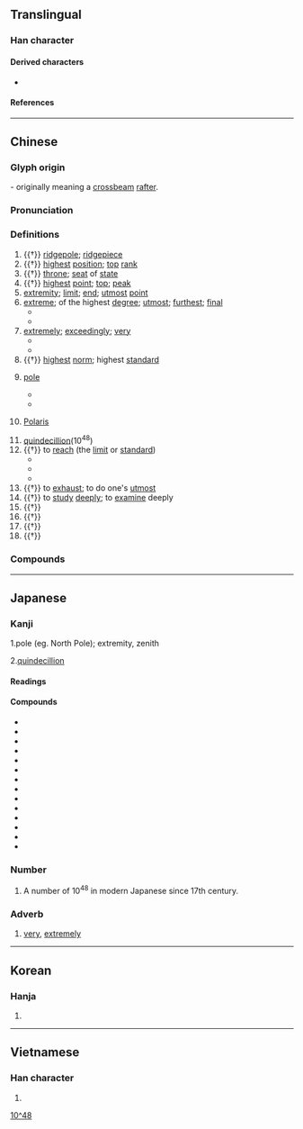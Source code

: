 {{also|极}}
{{character info/new}}
==Translingual==

===Han character===
{{Han char|rn=75|rad=木|as=08|sn=12|four=41914|canj=DMEM,DNEM|ids=⿰木亟}}

====Derived characters====
* {{l|mul|[[𤺷]], [[𦽯]], [[𨅰]], [[𮔼]]}}

====References====
{{Han ref|kx=0542.020|dkj=15181|dj=0929.070|hdz=21240.100|uh=6975}}

----

==Chinese==
{{zh-forms|s=极}}

===Glyph origin===
{{Han etym}}
{{Han compound|木|亟|c1=s|t1=tree, wood|c2=p|ls=psc}} - originally meaning a [[crossbeam]] [[rafter]].

===Pronunciation===
{{zh-pron
|m=jí
|m-s=
|c=gik6
|c-t=
|g=
|h=pfs=khi̍t;gd=kid6
|j=
|mb=gĭ
|md=gĭk
|mn=qz:kia̍k/tw,xm,zz:ke̍k
|mn-t=gêg8
|w=5jjiq
|x=
|mc=y
|oc=y
|cat=n,num,a,adv,v
}}

===Definitions===
{{zh-hanzi}}

# {{†}} [[ridgepole]]; [[ridgepiece]]
# {{†}} [[high]]est [[position]]; [[top]] [[rank]]
# {{†}} [[throne]]; [[seat]] of [[state]]
# {{†}} [[high]]est [[point]]; [[top]]; [[peak]]
# [[extremity]]; [[limit]]; [[end]]; [[utmost]] [[point]]
# [[extreme]]; of the highest [[degree]]; [[utmost]]; [[furthest]]; [[final]]
#* {{zh-x|極品|item of the highest quality}}
#* {{zh-x|極限|limit, the utmost limits}}
# [[extremely]]; [[exceedingly]]; [[very]]
#* {{zh-x|極了|extremely}}
#* {{zh-x|它 被 切{qiē} 得{de} 極 薄{báo}。|It was cut wafer-thin.}}
# {{†}} [[high]]est [[norm]]; highest [[standard]]
# {{lb|zh|geography|physics}} [[pole]]
#* {{zh-x|北極|north pole}}
#* {{zh-x|陰極|negative pole, cathode}}
# {{lb|zh|astronomy}} [[Polaris]]
# [[quindecillion]](10<sup>48</sup>)
# {{†}} to [[reach]] (the [[limit]] or [[standard]])
#* {{zh-x|登峰造極|to reach great heights}}
#* {{zh-x|物極必反|a thing turns into its opposite if pushed too far}}
#* {{zh-x|位極人臣|to have reached the highest official positions}}
# {{†}} to [[exhaust]]; to do one's [[utmost]]
# {{†}} to [[study]] [[deeply]]; to [[examine]] deeply
# {{†}} {{zh-alt-form|殛|to [[punish]]}}
# {{†}} {{zh-alt-form|亟|[[fast]]; [[speedy]]}}
# {{†}} {{zh-alt-form|亟|[[anxiously]]}}
# {{†}} {{zh-alt-form|亟|[[repeatedly]]}}

===Compounds===
{{zh-der|南極星輝|偏極光|南極圈|六極|北極圈|南北極|名垂罔極|南極洲|兩極觀點|北極鯨|南極呈祥|底極|四極|北極海|否極泰來|北極凍原|不極不反|喜極而泣|剝極必復|不極|南極地區|否極生泰|弓極|偏極光鏡|北極|南極|太極拳|八極拳|北極熊|八極|坤極|北極地區|兩極|亂極則平|太極劍|勃極烈|南極大陸|南極星沉|何極|宸極|御極|奇冤極枉|太極圖說|太極圖|太極|峻極|南極仙翁|兩極化|南極騰輝|垓極|基極|地極|北極鋒|北極光|位極人臣|否極必泰|勢窮力極|北極犬|二極管|二極體|北極星|北極狐|建極|三極|極刑|極峰|窮極|極選|消極論|樂極則悲|極樂|消極|發極|極端分子|極鋒|極力|窮本極源|極限強度|極婺聯輝|極限體育|樂極生悲|樂極悲來|極致|極圈|極權國家|撒極|極光|登峰造極|斗極|物極必反|窮兵極武|民極|窮貴極富|窮極無聊|窮極則變|窮形極狀|窮幽極微|窮妙極巧|窮天極地|窮凶惡極|極權|積極性|積極分子|積極|窮工極巧|極深研幾|痛毀極詆|磁極|磁南極|打太極|無極|窮極其妙|拱極星|盛極一時|盡態極妍|盛極必衰|皇極數|皇極|極板|極化|窮凶極虐|樂極悲生|登極|窮極要妙|極量|極地|極處|殫精極思|極點|握手極歡|指極星|極樂鳥|打太極拳|極頭麻化|物極則衰|柵極|磁北極|泰極而否|窮富極貴|極便當|窮奢極欲|極其|極權主義|極度|極短篇|殫思極慮|正極|極切瞻韓|樂極忘形|樂不可極|極口|極限|極色|極端|極目|極權政治|極樂世界|極坐標|極地氣候|極冠|直言極諫|極品|窮奢極侈|有極|深思極慮|窮凶極惡|殫精極慮|昊天罔極|沒極奈何|繼天立極|親極反疏|陰極|隆極|靜極思動|終極|西極|罔極|貴極人臣|衍極|踐極|高官極品|至愚極陋|造天立極|罔極之恩|陰極射線|負極|陽極射線|陽極|罪大惡極|電極|造極登峰|計窮慮極|計窮力極|至極}}

{{zh-cat|Elementary}}

----

==Japanese==

===Kanji===
{{ja-kanji|grade=4|rs=木09}}

1.pole (eg. North Pole); extremity, zenith

2.[[quindecillion]]

====Readings====
{{ja-readings
|goon=ごく
|kanon=きょく
|on=ごき
|kun=きわ-み, きわ-める, きわ-まる, むね
}}

====Compounds====
* {{ja-r|極%意|ごく%い}}
* {{ja-r|極%刑|きょっ%けい}}
* {{ja-r|極%光|きょっ%こう}}
* {{ja-r|極%性|きょく%せい}}
* {{ja-r|極%端|きょく%たん}}
* {{ja-r|極%地|きょく%ち}}
* {{ja-r|極%東|^きょく%とう}}
* {{ja-r|極%道|ごく%どう}}
* {{ja-r|極%秘|ごく%ひ}}
* {{ja-r|極%楽|ごく%らく}}
* {{ja-r|極%論|きょく%ろん}}
* {{ja-r|磁%極|じ%きょく}}
* {{ja-r|電%極|でん%きょく}}
* {{ja-r|極%悪|ごく%あく}}

===Number===
{{ja-pos|numeral|ごく}}

# A number of 10<sup>48</sup> in modern Japanese since 17th century.

===Adverb===
{{ja-pos|adverb|ごく}}

# [[very]], [[extremely]]
#: {{ja-usex|'''ごく'''稀に|'''ごく'''-まれ に|very rarely; seldom}}
#: {{ja-usex|'''ごく'''普通|'''ごく'''-ふつう|very ordinary}}

[[Category:Japanese numeral symbols|10^48]]

----

==Korean==

===Hanja===
{{ko-hanja|hangeul=극|eumhun=|rv=geuk|mr=kŭk|y=kuk}}

# {{defn|lang=ko|sort=木09}}

----

==Vietnamese==

===Han character===
{{vi-hantu|[[cực]], [[cọc]]|rs=木09}}

# {{defn|lang=vi|sort=木09}}